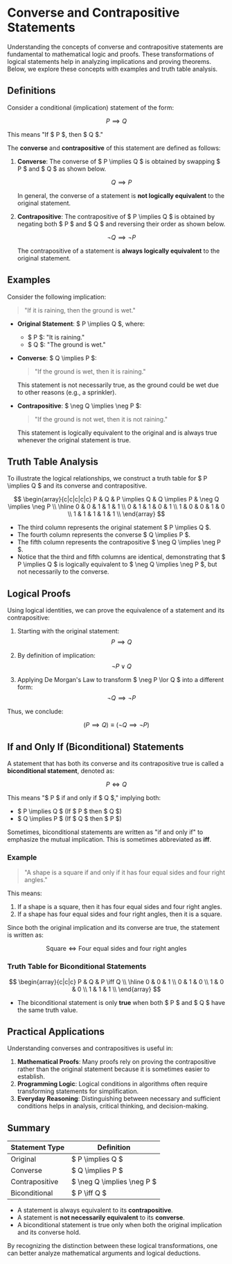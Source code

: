 # Converse and Contrapositive Statements

Understanding the concepts of converse and contrapositive statements are fundamental to mathematical logic and proofs. These transformations of logical statements help in analyzing implications and proving theorems. Below, we explore these concepts with examples and truth table analysis.

## Definitions

Consider a conditional (implication) statement of the form:

$$P \implies Q$$

This means "If $ P $, then $ Q $." 

The **converse** and **contrapositive** of this statement are defined as follows:

1. **Converse**: The converse of $ P \implies Q $ is obtained by swapping $ P $ and $ Q $ as shown below.
   
   $$Q \implies P$$
   
   In general, the converse of a statement is **not logically equivalent** to the original statement.

2. **Contrapositive**: The contrapositive of $ P \implies Q $ is obtained by negating both $ P $ and $ Q $ and reversing their order as shown below.
   
   $$\neg Q \implies \neg P$$
   
   The contrapositive of a statement is **always logically equivalent** to the original statement.

## Examples

Consider the following implication:

> "If it is raining, then the ground is wet."

- **Original Statement**: $ P \implies Q $, where:
  - $ P $: "It is raining."
  - $ Q $: "The ground is wet."

- **Converse**: $ Q \implies P $: 
  > "If the ground is wet, then it is raining."
  
  This statement is not necessarily true, as the ground could be wet due to other reasons (e.g., a sprinkler).

- **Contrapositive**: $ \neg Q \implies \neg P $: 
  > "If the ground is not wet, then it is not raining."
  
  This statement is logically equivalent to the original and is always true whenever the original statement is true.

## Truth Table Analysis

To illustrate the logical relationships, we construct a truth table for $ P \implies Q $ and its converse and contrapositive.

$$
\begin{array}{c|c|c|c|c}
P & Q & P \implies Q & Q \implies P & \neg Q \implies \neg P \\
\hline
0 & 0 & 1 & 1 & 1 \\
0 & 1 & 1 & 0 & 1 \\
1 & 0 & 0 & 1 & 0 \\
1 & 1 & 1 & 1 & 1 \\
\end{array}
$$

- The third column represents the original statement $ P \implies Q $.
- The fourth column represents the converse $ Q \implies P $.
- The fifth column represents the contrapositive $ \neg Q \implies \neg P $.
- Notice that the third and fifth columns are identical, demonstrating that $ P \implies Q $ is logically equivalent to $ \neg Q \implies \neg P $, but not necessarily to the converse.

## Logical Proofs

Using logical identities, we can prove the equivalence of a statement and its contrapositive:

1. Starting with the original statement:
   $$ P \implies Q $$

2. By definition of implication:
   $$ \neg P \lor Q $$

3. Applying De Morgan's Law to transform $ \neg P \lor Q $ into a different form:
   $$ \neg Q \implies \neg P $$

Thus, we conclude:

$$ (P \implies Q) \equiv (\neg Q \implies \neg P) $$

## If and Only If (Biconditional) Statements

A statement that has both its converse and its contrapositive true is called a **biconditional statement**, denoted as:

$$ P \iff Q $$

This means "$ P $ if and only if $ Q $," implying both:

- $ P \implies Q $ (If $ P $ then $ Q $)
- $ Q \implies P $ (If $ Q $ then $ P $)

Sometimes, biconditional statements are written as "if and only if" to emphasize the mutual implication. This is sometimes abbreviated as **iff**.

### Example

> "A shape is a square if and only if it has four equal sides and four right angles."

This means:

1. If a shape is a square, then it has four equal sides and four right angles.
2. If a shape has four equal sides and four right angles, then it is a square.

Since both the original implication and its converse are true, the statement is written as:

$$ \text{Square} \iff \text{Four equal sides and four right angles} $$

### Truth Table for Biconditional Statements

$$
\begin{array}{c|c|c}
P & Q & P \iff Q \\
\hline
0 & 0 & 1 \\
0 & 1 & 0 \\
1 & 0 & 0 \\
1 & 1 & 1 \\
\end{array}
$$

- The biconditional statement is only **true** when both $ P $ and $ Q $ have the same truth value.

## Practical Applications

Understanding converses and contrapositives is useful in:

1. **Mathematical Proofs**: Many proofs rely on proving the contrapositive rather than the original statement because it is sometimes easier to establish.
2. **Programming Logic**: Logical conditions in algorithms often require transforming statements for simplification.
3. **Everyday Reasoning**: Distinguishing between necessary and sufficient conditions helps in analysis, critical thinking, and decision-making.

## Summary

| Statement Type | Definition |
|---------------|------------|
| Original | $ P \implies Q $ |
| Converse | $ Q \implies P $ |
| Contrapositive | $ \neg Q \implies \neg P $ |
| Biconditional | $ P \iff Q $ |

- A statement is always equivalent to its **contrapositive**.
- A statement is **not necessarily equivalent** to its **converse**.
- A biconditional statement is true only when both the original implication and its converse hold.

By recognizing the distinction between these logical transformations, one can better analyze mathematical arguments and logical deductions.

